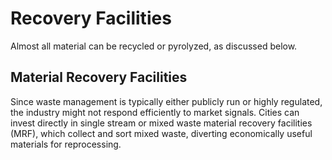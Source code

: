 # Recovery Facilities

Almost all material can be recycled or pyrolyzed, as discussed below.

## Material Recovery Facilities
Since waste management is typically either publicly run or highly regulated, the industry might not respond efficiently to market signals. Cities can invest directly in single stream or mixed waste material recovery facilities (MRF), which collect and sort mixed waste, diverting economically useful materials for reprocessing.